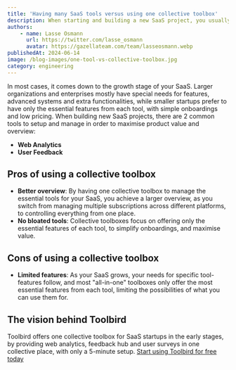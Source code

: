 ```yaml
---
title: 'Having many SaaS tools versus using one collective toolbox'
description: When starting and building a new SaaS project, you usually find yourself subscribing to various tool-providers to get the essential features needed to manage your product. But what is better, having multiple subscriptions, or subscribing to an all-in-one toolbox?
authors:
    - name: Lasse Osmann
      url: https://twitter.com/lasse_osmann
      avatar: https://gazellateam.com/team/lasseosmann.webp
publishedAt: 2024-06-14
image: /blog-images/one-tool-vs-collective-toolbox.jpg
category: engineering
---
```


In most cases, it comes down to the growth stage of your SaaS. Larger organizations and enterprises mostly have special needs for features, advanced systems and extra functionalities, while smaller startups prefer to have only the essential features from each tool, with simple onboardings and low pricing. When building new SaaS projects, there are 2 common tools to setup and manage in order to maximise product value and overview:

-   **Web Analytics**
-   **User Feedback**


## Pros of using a collective toolbox

-   **Better overview**: By having one collective toolbox to manage the essential tools for your SaaS, you achieve a larger overview, as you switch from managing multiple subscriptions across different platforms, to controlling everything from one place.
-   **No bloated tools**: Collective toolboxes focus on offering only the essential features of each tool, to simplify onboardings, and maximise value.

## Cons of using a collective toolbox

-   **Limited features**: As your SaaS grows, your needs for specific tool-features follow, and most "all-in-one" toolboxes only offer the most essential features from each tool, limiting the possibilities of what you can use them for.

## The vision behind Toolbird

Toolbird offers one collective toolbox for SaaS startups in the early stages, by providing web analytics, feedback hub and user surveys in one collective place, with only a 5-minute setup. [Start using Toolbird for free today](https://app.toolbird.io/auth/login)